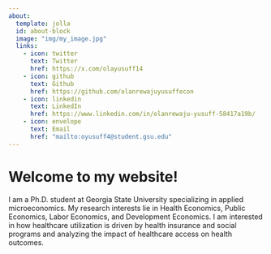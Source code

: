 ```yaml
---
about:
  template: jolla
  id: about-block
  image: "img/my_image.jpg"
  links:
    - icon: twitter
      text: Twitter
      href: https://x.com/olayusuff14
    - icon: github
      text: Github
      href: https://github.com/olanrewajuyusuffecon
    - icon: linkedin
      text: LinkedIn
      href: https://www.linkedin.com/in/olanrewaju-yusuff-58417a19b/
    - icon: envelope
      text: Email
      href: "mailto:oyusuff4@student.gsu.edu"  
---
```


::: {#about-block}
:::

# Welcome to my website!

I am a Ph.D. student at Georgia State University specializing in applied microeconomics. My research interests lie in Health Economics, Public Economics, Labor Economics, and Development Economics. I am interested in how healthcare utilization is driven by health insurance and social programs and analyzing the impact of healthcare access on health outcomes. 



